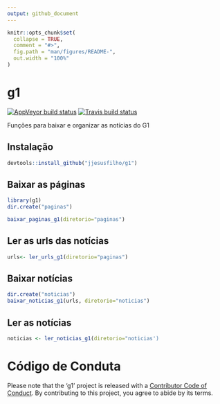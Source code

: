 ```yaml
---
output: github_document
---
```


<!-- README.md is generated from README.Rmd. Please edit that file -->

```r
knitr::opts_chunk$set(
  collapse = TRUE,
  comment = "#>",
  fig.path = "man/figures/README-",
  out.width = "100%"
)
```

# g1

<!-- badges: start -->
[![AppVeyor build status](https://ci.appveyor.com/api/projects/status/github/jjesusfilho/g1?branch=master&svg=true)](https://ci.appveyor.com/project/jjesusfilho/g1)
[![Travis build status](https://travis-ci.org/jjesusfilho/g1.svg?branch=master)](https://travis-ci.org/jjesusfilho/g1)
<!-- badges: end -->

Funções para baixar e organizar as notícias do G1

## Instalação


``` r
devtools::install_github("jjesusfilho/g1")
```

## Baixar as páginas

```r
library(g1)
dir.create("paginas")

baixar_paginas_g1(diretorio="paginas")

```

## Ler as urls das notícias

```r
urls<- ler_urls_g1(diretorio="paginas")
```


## Baixar notícias 

```r
dir.create("noticias")
baixar_noticias_g1(urls, diretorio="noticias")
```

## Ler as notícias

```r
noticias <- ler_noticias_g1(diretorio="noticias')
```


# Código de Conduta
Please note that the 'g1' project is released with a
[Contributor Code of Conduct](CODE_OF_CONDUCT.md).
By contributing to this project, you agree to abide by its terms.
